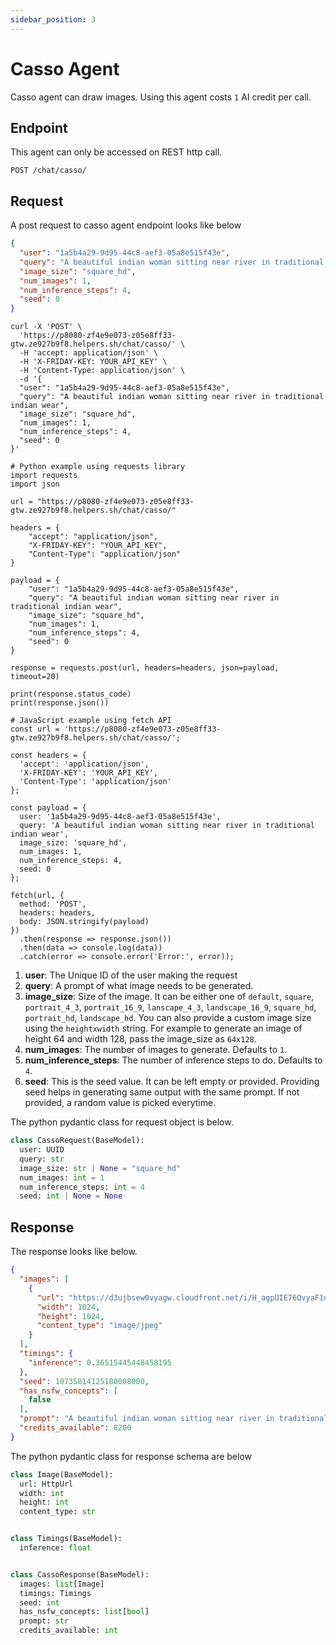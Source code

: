 ```yaml
---
sidebar_position: 3
---
```


# Casso Agent

Casso agent can draw images. Using this agent costs `1` AI credit per call.

## Endpoint

This agent can only be accessed on REST http call.

`POST /chat/casso/`

## Request

A post request to casso agent endpoint looks like below


```json
{
  "user": "1a5b4a29-9d95-44c8-aef3-05a8e515f43e",
  "query": "A beautiful indian woman sitting near river in traditional indian wear",
  "image_size": "square_hd",
  "num_images": 1,
  "num_inference_steps": 4,
  "seed": 0
}
```

<Tabs>
  <TabItem value="curl" label="Shell" default>

```
curl -X 'POST' \
  'https://p8080-zf4e9e073-z05e8ff33-gtw.ze927b9f8.helpers.sh/chat/casso/' \
  -H 'accept: application/json' \
  -H 'X-FRIDAY-KEY: YOUR_API_KEY' \
  -H 'Content-Type: application/json' \
  -d '{
  "user": "1a5b4a29-9d95-44c8-aef3-05a8e515f43e",
  "query": "A beautiful indian woman sitting near river in traditional indian wear",
  "image_size": "square_hd",
  "num_images": 1,
  "num_inference_steps": 4,
  "seed": 0
}'
```
  </TabItem>
  <TabItem value="python" label="Python">

```
# Python example using requests library
import requests
import json

url = "https://p8080-zf4e9e073-z05e8ff33-gtw.ze927b9f8.helpers.sh/chat/casso/"

headers = {
    "accept": "application/json",
    "X-FRIDAY-KEY": "YOUR_API_KEY",
    "Content-Type": "application/json"
}

payload = {
    "user": "1a5b4a29-9d95-44c8-aef3-05a8e515f43e",
    "query": "A beautiful indian woman sitting near river in traditional indian wear",
    "image_size": "square_hd",
    "num_images": 1,
    "num_inference_steps": 4,
    "seed": 0
}

response = requests.post(url, headers=headers, json=payload, timeout=20)

print(response.status_code)
print(response.json())
```

  </TabItem>
  <TabItem value="js" label="JavaScript">

```
# JavaScript example using fetch API
const url = 'https://p8080-zf4e9e073-z05e8ff33-gtw.ze927b9f8.helpers.sh/chat/casso/';

const headers = {
  'accept': 'application/json',
  'X-FRIDAY-KEY': 'YOUR_API_KEY',
  'Content-Type': 'application/json'
};

const payload = {
  user: '1a5b4a29-9d95-44c8-aef3-05a8e515f43e',
  query: 'A beautiful indian woman sitting near river in traditional indian wear',
  image_size: 'square_hd',
  num_images: 1,
  num_inference_steps: 4,
  seed: 0
};

fetch(url, {
  method: 'POST',
  headers: headers,
  body: JSON.stringify(payload)
})
  .then(response => response.json())
  .then(data => console.log(data))
  .catch(error => console.error('Error:', error));
```


  </TabItem>
</Tabs>

1. **user**: The Unique ID of the user making the request
2. **query**: A prompt of what image needs to be generated.
3. **image_size**: Size of the image. It can be either one of `default`, `square`, `portrait_4_3`,
      `portrait_16_9`,
      `lanscape_4_3`,
      `landscape_16_9`,
      `square_hd`,
      `portrait_hd`,
      `landscape_hd`. You can also provide a custom image size using the `heightxwidth` string. For example
      to generate an image of height 64 and width 128, pass the image_size as `64x128`.
4. **num_images**: The number of images to generate. Defaults to `1`.
5. **num_inference_steps**: The number of inference steps to do. Defaults to `4`.
6. **seed**: This is the seed value. It can be left empty or provided. Providing seed helps in generating same output with the same prompt. If not provided, a random value is picked everytime.

The python pydantic class for request object is below.

```python
class CassoRequest(BaseModel):
  user: UUID
  query: str
  image_size: str | None = "square_hd"
  num_images: int = 1
  num_inference_steps: int = 4
  seed: int | None = None
  ```

## Response

The response looks like below.

```json
{
  "images": [
    {
      "url": "https://d3ujbsew0vyagw.cloudfront.net/i/H_agpUIE76QvyaF1uo-ff.jpeg",
      "width": 1024,
      "height": 1024,
      "content_type": "image/jpeg"
    }
  ],
  "timings": {
    "inference": 0.36515445448458195
  },
  "seed": 10735814125180008000,
  "has_nsfw_concepts": [
    false
  ],
  "prompt": "A beautiful indian woman sitting near river in traditional indian wear",
  "credits_available": 8200
}
```

The python pydantic class for response schema are below

```python
class Image(BaseModel):
  url: HttpUrl
  width: int
  height: int
  content_type: str


class Timings(BaseModel):
  inference: float


class CassoResponse(BaseModel):
  images: list[Image]
  timings: Timings
  seed: int
  has_nsfw_concepts: list[bool]
  prompt: str
  credits_available: int

```